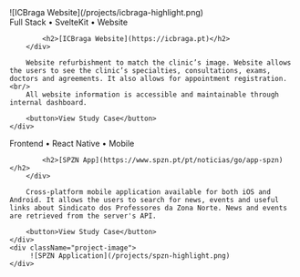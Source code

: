 
<ProjectGrid>
    <div className="project-image">
        ![ICBraga Website](/projects/icbraga-highlight.png)
    </div>
    <div className="project-description">
        <div>
            Full Stack &#x2022; SvelteKit &#x2022; Website

            <h2>[ICBraga Website](https://icbraga.pt)</h2>
        </div>

        Website refurbishment to match the clinic’s image. Website allows the users to see the clinic’s specialties, consultations, exams, doctors and agreements. It also allows for appointment registration.<br/>
        All website information is accessible and maintainable through internal dashboard. 

        <button>View Study Case</button>
    </div>
</ProjectGrid>

<ProjectGrid>
    <div className="project-description">
        <div>
            Frontend &#x2022; React Native &#x2022; Mobile

            <h2>[SPZN App](https://www.spzn.pt/pt/noticias/go/app-spzn)</h2>
        </div>

        Cross-platform mobile application available for both iOS and Android. It allows the users to search for news, events and useful links about Sindicato dos Professores da Zona Norte. News and events are retrieved from the server's API.

        <button>View Study Case</button>
    </div>
    <div className="project-image">
         ![SPZN Application](/projects/spzn-highlight.png)
    </div>
</ProjectGrid>
